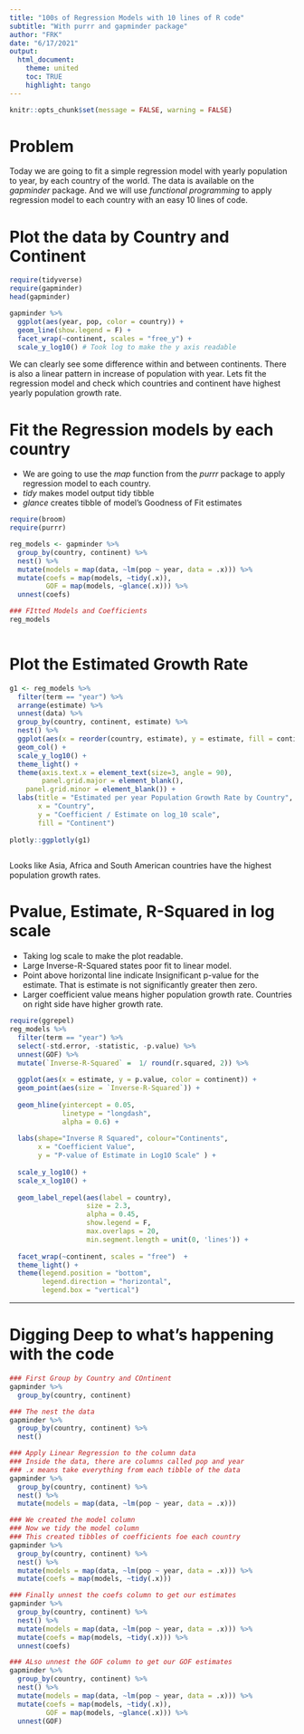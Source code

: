 ```yaml
---
title: "100s of Regression Models with 10 lines of R code"
subtitle: "With purrr and gapminder package"
author: "FRK"
date: "6/17/2021"
output: 
  html_document:
    theme: united
    toc: TRUE
    highlight: tango
---
```


```r
knitr::opts_chunk$set(message = FALSE, warning = FALSE)
```


# Problem

Today we are going to fit a simple regression model with yearly population to year, by each country of the world. The data is available on the *gapminder* package. And we will use *functional programming* to apply regression model to each country with an easy 10 lines of code.

# Plot the data by Country and Continent

```r
require(tidyverse)
require(gapminder)
head(gapminder)

gapminder %>% 
  ggplot(aes(year, pop, color = country)) +
  geom_line(show.legend = F) +
  facet_wrap(~continent, scales = "free_y") +
  scale_y_log10() # Took log to make the y axis readable

```

We can clearly see some difference within and between continents. There is also a linear pattern in increase of population with year. Lets fit the regression model and check which countries and continent have highest yearly population growth rate.


# Fit the Regression models by each country

- We are going to use the *map* function from the *purrr* package to apply regression model to each country.
- *tidy* makes model output tidy tibble
- *glance* creates tibble of model's Goodness of Fit estimates

```r
require(broom)
require(purrr)

reg_models <- gapminder %>%  
  group_by(country, continent) %>% 
  nest() %>% 
  mutate(models = map(data, ~lm(pop ~ year, data = .x))) %>% 
  mutate(coefs = map(models, ~tidy(.x)),
         GOF = map(models, ~glance(.x))) %>% 
  unnest(coefs) 

### FItted Models and Coefficients
reg_models     
   
```

# Plot the Estimated Growth Rate

```r

g1 <- reg_models %>% 
  filter(term == "year") %>% 
  arrange(estimate) %>% 
  unnest(data) %>% 
  group_by(country, continent, estimate) %>% 
  nest() %>% 
  ggplot(aes(x = reorder(country, estimate), y = estimate, fill = continent)) +
  geom_col() + 
  scale_y_log10() +
  theme_light() +
  theme(axis.text.x = element_text(size=3, angle = 90),
        panel.grid.major = element_blank(),
    panel.grid.minor = element_blank()) +
  labs(title = "Estimated per year Population Growth Rate by Country",
       x = "Country",
       y = "Coefficient / Estimate on log_10 scale",
       fill = "Continent")
 
plotly::ggplotly(g1)
        
```

Looks like Asia, Africa and South American countries have the highest population growth rates.

# Pvalue, Estimate, R-Squared in log scale

- Taking log scale to make the plot readable.
- Large Inverse-R-Squared states poor fit to linear model.
- Point above horizontal line indicate Insignificant p-value for the estimate. That is estimate is not significantly greater then zero.
- Larger coefficient value means higher population growth rate. Countries on right side have higher growth rate.

```r
require(ggrepel)
reg_models %>% 
  filter(term == "year") %>% 
  select(-std.error, -statistic, -p.value) %>% 
  unnest(GOF) %>% 
  mutate(`Inverse-R-Squared` =  1/ round(r.squared, 2)) %>% 
  
  ggplot(aes(x = estimate, y = p.value, color = continent)) +
  geom_point(aes(size = `Inverse-R-Squared`)) +
  
  geom_hline(yintercept = 0.05, 
             linetype = "longdash", 
             alpha = 0.6) +
  
  labs(shape="Inverse R Squared", colour="Continents",
       x = "Coefficient Value",
       y = "P-value of Estimate in Log10 Scale" ) +
  
  scale_y_log10() +
  scale_x_log10() +
  
  geom_label_repel(aes(label = country), 
                   size = 2.3, 
                   alpha = 0.45, 
                   show.legend = F, 
                   max.overlaps = 20, 
                   min.segment.length = unit(0, 'lines')) +
  
  facet_wrap(~continent, scales = "free")  +
  theme_light() +
  theme(legend.position = "bottom", 
        legend.direction = "horizontal",  
        legend.box = "vertical")
```

***

# Digging Deep to what's happening with the code

```r

### First Group by Country and COntinent
gapminder %>%  
  group_by(country, continent)

### The nest the data
gapminder %>%  
  group_by(country, continent) %>% 
  nest() 

### Apply Linear Regression to the column data
### Inside the data, there are columns called pop and year
### .x means take everything from each tibble of the data
gapminder %>%  
  group_by(country, continent) %>% 
  nest() %>% 
  mutate(models = map(data, ~lm(pop ~ year, data = .x)))

### We created the model column
### Now we tidy the model column
### This created tibbles of coefficients foe each country
gapminder %>%  
  group_by(country, continent) %>% 
  nest() %>% 
  mutate(models = map(data, ~lm(pop ~ year, data = .x))) %>% 
  mutate(coefs = map(models, ~tidy(.x)))

### Finally unnest the coefs column to get our estimates
gapminder %>%  
  group_by(country, continent) %>% 
  nest() %>% 
  mutate(models = map(data, ~lm(pop ~ year, data = .x))) %>% 
  mutate(coefs = map(models, ~tidy(.x))) %>% 
  unnest(coefs) 

### ALso unnest the GOF column to get our GOF estimates
gapminder %>%  
  group_by(country, continent) %>% 
  nest() %>% 
  mutate(models = map(data, ~lm(pop ~ year, data = .x))) %>% 
  mutate(coefs = map(models, ~tidy(.x)),
         GOF = map(models, ~glance(.x))) %>% 
  unnest(GOF) 
```













